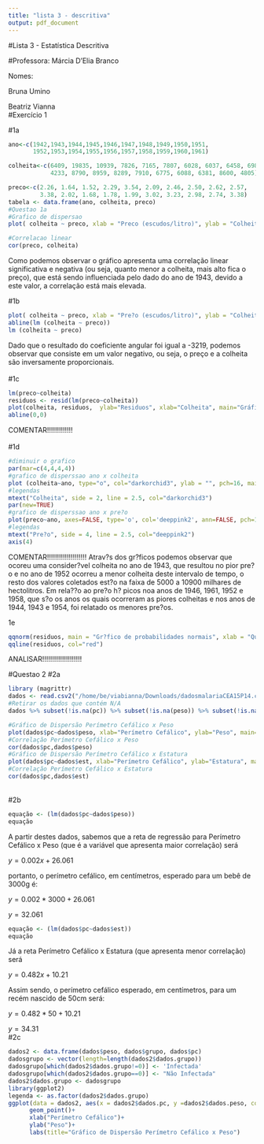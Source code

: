 ```yaml
---
title: "lista 3 - descritiva"
output: pdf_document
---
```

<p>#Lista 3 - Estatística Descritiva
<p>#Professora: Márcia D'Elia Branco
<p>Nomes:
<p>     Bruna Umino
<p>     Beatriz Vianna
<br />
#Exercício 1
<p>
#1a
<p>
```r
ano<-c(1942,1943,1944,1945,1946,1947,1948,1949,1950,1951,
       1952,1953,1954,1955,1956,1957,1958,1959,1960,1961)

colheita<-c(6409, 19835, 10939, 7826, 7165, 7807, 6028, 6037, 6458, 6981,
            4233, 8790, 8959, 8289, 7910, 6775, 6088, 6381, 8600, 4805)

preco<-c(2.26, 1.64, 1.52, 2.29, 3.54, 2.09, 2.46, 2.50, 2.62, 2.57,
         3.38, 2.02, 1.68, 1.78, 1.99, 3.02, 3.23, 2.98, 2.74, 3.38)
tabela <- data.frame(ano, colheita, preco)
#Questao 1a
#Grafico de dispersao
plot( colheita ~ preco, xlab = "Preco (escudos/litro)", ylab = "Colheita (em milhares de hectolitros)", main = "Grafico de dispersao")

#Correlacao linear 
cor(preco, colheita)
```
<p>  Como podemos observar o gráfico apresenta uma correlação linear significativa e negativa (ou seja, quanto menor a colheita, mais alto fica o preço), que está sendo influenciada pelo dado do ano de 1943, devido a este valor, a correlação está mais elevada.

#1b
<p>
```r
plot( colheita ~ preco, xlab = "Pre?o (escudos/litro)", ylab = "Colheita (em milhares de hectolitros)",main = "Gr?fico de dispers?o com reta de regress?o")
abline(lm (colheita ~ preco))
lm (colheita ~ preco)

```
<p>  Dado que o resultado do coeficiente angular foi igual a -3219, podemos observar que consiste em um valor negativo, ou seja, o preço e a colheita são inversamente proporcionais.
<br />  
#1c
<p>
```r
lm(preco~colheita)
residuos <- resid(lm(preco~colheita))
plot(colheita, residuos,  ylab="Residuos", xlab="Colheita", main="Gráfico de resíduos") 
abline(0,0)
```
<p>  COMENTAR!!!!!!!!!!!!!
<br />  
#1d
<p>
```r
#diminuir o grafico
par(mar=c(4,4,4,4))
#grafico de disperssao ano x colheita
plot (colheita~ano, type="o", col="darkorchid3", ylab = "", pch=16, main = "Gráfico colheita x ano x preço")
#legendas
mtext("Colheita", side = 2, line = 2.5, col="darkorchid3")
par(new=TRUE)
#grafico de disperssao ano x pre?o
plot(preco~ano, axes=FALSE, type='o', col='deeppink2', ann=FALSE, pch=16)
#legendas
mtext("Pre?o", side = 4, line = 2.5, col="deeppink2")
axis(4)
```
  COMENTAR!!!!!!!!!!!!!!!!!!!!
  Atrav?s dos gr?ficos podemos observar que ocoreu uma consider?vel colheita no ano de 1943, que resultou no pior pre?o e no ano de 1952 ocorreu a menor colheita deste intervalo de tempo, o resto dos valores coletados est?o na faixa de 5000 a 10900 milhares de hectolitros. Em rela??o ao pre?o h? picos noa anos de 1946, 1961, 1952 e 1958, que s?o os anos os quais ocorreram as piores colheitas e nos anos de 1944, 1943 e 1954, foi relatado os menores pre?os.
  
1e
```r
qqnorm(residuos, main = "Gr?fico de probabilidades normais", xlab = "Quantis te?ricos", ylab = "Quantis amostrais")
qqline(residuos, col="red")
```
  ANALISAR!!!!!!!!!!!!!!!!!!!!

#Questao 2
#2a
```r
library (magrittr)
dados <- read.csv2("/home/be/viabianna/Downloads/dadosmalariaCEA15P14.csv")
#Retirar os dados que contém N/A
dados %>% subset(!is.na(pc)) %>% subset(!is.na(peso)) %>% subset(!is.na(est))

```

```r
#Gráfico de Dispersão Perímetro Cefálico x Peso
plot(dados$pc~dados$peso, xlab="Perímetro Cefálico", ylab="Peso", main= "Gráfico de Dispersão Perímetro Cefálico x Peso")
#Correlação Perímetro Cefálico x Peso
cor(dados$pc,dados$peso)
#Gráfico de Dispersão Perímetro Cefálico x Estatura
plot(dados$pc~dados$est, xlab="Perímetro Cefálico", ylab="Estatura", main= "Gráfico de Dispersão Perímetro Cefálico x Estatura")
#Correlação Perímetro Cefálico x Estatura
cor(dados$pc,dados$est)

```
<br />
#2b
<p>
```r
equação <- (lm(dados$pc~dados$peso))
equação
```
<p>A partir destes dados, sabemos que a reta de regressão para Perímetro Cefálico x Peso (que é a variável que apresenta maior correlação) será
<p>
$y = 0.002x + 26.061$
<p>portanto, o perímetro cefálico, em centímetros, esperado para um bebê de 3000g é:
<p>
$y= 0.002*3000 + 26.061$
<p>
$y= 32.061$
<p>

```r
equação <- (lm(dados$pc~dados$est))
equação
```

<p>
Já a reta Perímetro Cefálico x Estatura (que apresenta menor correlação) será
<p>
$y=0.482x + 10.21$
<p>
Assim sendo, o perímetro cefálico esperado, em centímetros, para um recém nascido de 50cm será:
<p>
$y= 0.482 * 50 + 10.21$
<p>
$y= 34.31$
<br />
#2c
<p>
```r
dados2 <- data.frame(dados$peso, dados$grupo, dados$pc)
dadosgrupo <- vector(length=length(dados2$dados.grupo))
dadosgrupo[which(dados2$dados.grupo!=0)] <- 'Infectada'
dadosgrupo[which(dados2$dados.grupo==0)] <- "Não Infectada"
dados2$dados.grupo <- dadosgrupo
library(ggplot2)
legenda <- as.factor(dados2$dados.grupo)
ggplot(data = dados2, aes(x = dados2$dados.pc, y =dados2$dados.peso, colour = legenda)) +
      geom_point()+
      xlab("Perímetro Cefálico")+
      ylab("Peso")+
      labs(title="Gráfico de Dispersão Perímetro Cefálico x Peso")

```

